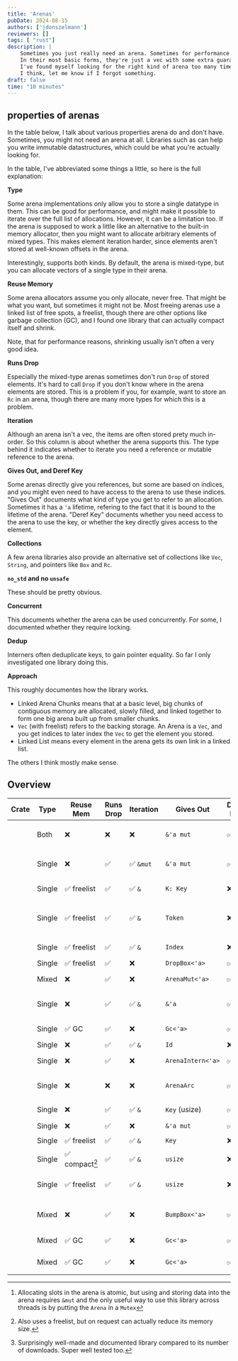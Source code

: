 ```yaml
---
title: 'Arenas'
pubDate: 2024-08-15
authors: ['jdonszelmann']
reviewers: []
tags: [ "rust"]
description: |
    Sometimes you just really need an arena. Sometimes for performance reasons, other times for lifetime-related reasons.
    In their most basic forms, they're just a vec with some extra guarantees. However, it's those extra guarantees that matter.
    I've found myself looking for the right kind of arena too many times, so here's an overview of literally everything there is. 
    I think, let me know if I forgot something.
draft: false
time: "10 minutes"
---
```



## properties of arenas

In the table below, I talk about various properties arena do and don't have. 
Sometimes, you might not need an arena at all.
Libraries such as <Crate name="elsa" /> can help you write immutable datastructures,
which could be what you're actually looking for.

In the table, I've abbreviated some things a little, so here is the full explanation:

**Type**

Some arena implementations only allow you to store a single datatype in them.
This can be good for performance, and might make it possible to iterate over the full list of allocations.
However, it can be a limitation too.
If the arena is supposed to work a little like an alternative to the built-in memory allocator, 
then you might want to allocate arbitrary elements of mixed types.
This makes element iteration harder, since elements aren't stored at well-known offsets in the arena.

Interestingly, <Crate name="bumpalo" /> supports both kinds. 
By default, the arena is mixed-type, but you can allocate vectors of a single type in their arena.

**Reuse Memory**

Some arena allocators assume you only allocate, never free.
That might be what you want, but sometimes it might not be.
Most freeing arenas use a linked list of free spots, a freelist,
though there are other options like garbage collection (GC),
and I found one library that can actually compact itself and shrink.

Note, that for performance reasons, shrinking usually isn't often a very good idea.

**Runs Drop**

Especially the mixed-type arenas sometimes don't run `Drop` of stored elements.
It's hard to call `Drop` if you don't know where in the arena elements are stored.
This is a problem if you, for example, want to store an `Rc` in an arena, 
though there are many more types for which this is a problem.

**Iteration**

Although an arena isn't a vec, the items are often stored prety much in-order.
So this column is about whether the arena supports this.
The type behind it indicates whether to iterate you need a reference or mutable reference to the arena.

**Gives Out, and Deref Key**

Some arenas directly give you references,
but some are based on indices, 
and you might even need to have access to the arena to use these indices.
"Gives Out" documents what kind of type you get to refer to an allocation. 
Sometimes it has a `'a` lifetime, refering to the fact that it is bound to the lifetime of the arena.
"Deref Key" documents whether you need access to the arena to use the key, 
or whether the key directly gives access to the element.

**Collections**

A few arena libraries also provide an alternative set of collections like `Vec`, `String`, and pointers like `Box` and `Rc`.

**`no_std` and no `unsafe`**

These should be pretty obvious.

**Concurrent**

This documents whether the arena can be used concurrently. 
For some, I documented whether they require locking.

**Dedup**

Interners often deduplicate keys, to gain pointer equality.
So far I only investigated one library doing this.

**Approach**

This roughly documentes how the library works.

* Linked Arena Chunks means that at a basic level, 
  big chunks of contiguous memory are allocated, 
  slowly filled, and linked together to form one big arena built up from smaller chunks.
* `Vec` (with freelist) refers to the backing storage. 
  An Arena is a `Vec`, and you get indices to later index the `Vec` to get the element you stored.
* Linked List means every element in the arena gets its own link in a linked list.

The others I think mostly make sense.

## Overview

<ArenaTable>

| Crate                                     | Type   | Reuse Mem      | Runs Drop | Iteration | Gives Out         | Deref Key | Collections  | `no_std` | no `unsafe` | concurrent     | dedup |   Approach                                                                                      | Downloads |
| ----------------------------------------- | ------ | -------------- | --------- | --------- | ----------------- | --------- | ------------ | -------- | ----------- | -------------- | ----- | ----------------------------------------------------------------------------------------------- | --------- |
| <Crate name="bumpalo" large />            | Both   | ❌             | ❌        | ❌        | `&'a mut`         | ✅        | ✅           | ✅       | ❌          | ❌             | ❌    | Linked Arena Chunks                                                                             |           |
| <Crate name="typed-arena" large />        | Single | ❌             | ✅        | ✅ `&mut` | `&'a mut`         | ✅        | ❌           | ❌       | ❌          | ❌             | ❌    | Linked Arena Chunks                                                                             |           |
| <Crate name="slotmap" large />            | Single | ✅ freelist    | ✅        | ✅ `&`    | `K: Key`          | ❌        | ❌           | ✅       | ❌          | ❌             | ❌    | `Vec` with Freelist                                                                             |           |
| <Crate name="atree" large />              | Single | ✅ freelist    | ✅        | ✅ `&`    | `Token`           | ❌        | ❌           | ❌       | ✅          | ❌             | ❌    | `Vec`-Backed Linked Tree                                                                        |           |
| <Crate name="generational-arena" large /> | Single | ✅ freelist    | ✅        | ✅ `&`    | `Index`           | ❌        | ❌           | ✅       | ✅          | ❌             | ❌    | `Vec` with Freelist                                                                             |           |
| <Crate name="drop-arena" large />         | Single | ✅ freelist    | ✅        | ❌        | `DropBox<'a>`     | ✅        | ❌           | ❌       | ❌          | ❌             | ❌    | <Crate name="typed-arena"/>+ free list                                                          |           |
| <Crate name="erased-type-arena" large />  | Mixed  | ❌             | ✅        | ❌        | `ArenaMut<'a>`    | ✅        | ❌           | ❌       | ❌          | ❌             | ❌    | Linked List                                                                                     |           |
| <Crate name="typed-arena-nomut" large />  | Single | ❌             | ✅        | ✅ `&`    | `&'a`             | ✅        | ❌           | ❌       | ❌          | ❌             | ❌    | Linked Arena Chunks                                                                             |           |
| <Crate name="gc-arena" large />           | Single | ✅ GC          | ✅        | ❌        | `Gc<'a>`          | ✅        | ❌           | ✅       | ❌          | ❌             | ❌    | [Garbage Collector](https://kyju.org/blog/rust-safe-garbage-collection/)                        |           |
| <Crate name="id-arena" large />           | Single | ❌             | ✅        | ✅ `&`    | `Id`              | ❌        | ❌           | ✅       | ✅          | ✅             | ❌    | `Vec`                                                                                           |           |
| <Crate name="internment" large />         | Single | ❌             | ✅        | ❌        | `ArenaIntern<'a>` | ✅        | ❌           | ❌       | ❌          | 🔒             | ✅    | Hashset of Boxes                                                                                |           |
| <Crate name="concurrent_arena" large />   | Single | ❌             | ❌        | ❌        | `ArenaArc`        | ✅        | ❌           | ❌       | ❌          | ✅ alloc may 🔒| ❌    | Reference Counted Buckets                                                                       |           |
| <Crate name="multi-stash" large />        | Single | ❌             | ✅        | ✅ `&`    | `Key` (usize)     | ✅        | ❌           | ✅       | ❌          | ❌             | ❌    | Indexed `Vec`                                                                                   |           |
| <Crate name="colosseum" large />          | Single | ❌             | ✅        | ❌        | `&'a mut`         | ✅        | ❌           | ❌       | ❌          | 🔒             | ❌    | `Mutex`ed <Crate name="typed-arena" />                                                          |           |
| <Crate name="atomic_arena" large />       | Single | ✅ freelist    | ✅        | ✅ `&`    | `Key`             | ❌        | ❌           | ❌       | ❌          | 🔒             | ❌    | `Vec`[^1]                                                                                       |           |
| <Crate name="slab" large />               | Single | ✅ compact[^2] | ✅        | ✅ `&`    | `usize`           | ❌        | ❌           | ✅       | ✅          | ❌             | ❌    | `Vec` with Freelist                                                                             |           |
| <Crate name="sharded-slab" large />       | Single | ✅ freelist    | ✅        | ✅ `&`    | `usize`           | ❌        | ❌           | ❌       | ❌          | ✅             | ❌    | [Linked Arena Chunks](https://docs.rs/sharded-slab/0.1.7/sharded_slab/implementation/index.html)|           |
| <Crate name="bump_scope" large />         | Mixed  | ❌             | ✅        | ❌        | `BumpBox<'a>`     | ✅        | ✅           | ✅       | ❌          | ❌             | ❌    | Linked Arena Chunks[^3]                                                                         |           |
| <Crate name="elise" large />              | Mixed  | ✅ GC          | ✅        | ❌        | `Gc<'a>`          | ✅        | ❌           | ❌       | ❌          | 🔒             | ❌    | Single Global GC                                                                                |           |
| <Crate name="shredder" large />           | Mixed  | ✅ GC          | ✅        | ❌        | `Gc<'a>`          | ✅        | ❌           | ❌       | ❌          | 🔒 (spinlock)  | ❌    | Single Global GC                                                                                |           |


</ArenaTable>

[^1]: Allocating slots in the arena is atomic, but using and storing data into the arena requires `&mut` and the only useful way to use this library across threads is by putting the `Arena` in a `Mutex`
[^2]: Also uses a freelist, but on request can actually reduce its memory size.
[^3]: Surprisingly well-made and documented library compared to its number of downloads. Super well tested too.

